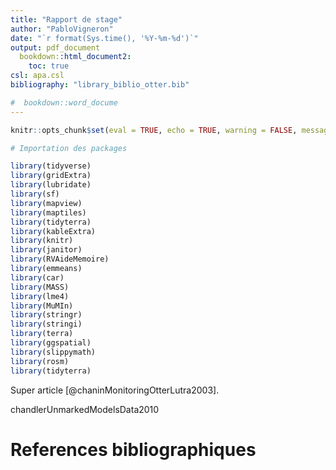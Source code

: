 ```yaml
---
title: "Rapport de stage"
author: "PabloVigneron"
date: "`r format(Sys.time(), '%Y-%m-%d')`"
output: pdf_document
  bookdown::html_document2:
    toc: true
csl: apa.csl
bibliography: "library_biblio_otter.bib"

#  bookdown::word_docume
---
```


```r
knitr::opts_chunk$set(eval = TRUE, echo = TRUE, warning = FALSE, message = FALSE)
```

```r
# Importation des packages

library(tidyverse)
library(gridExtra)
library(lubridate)
library(sf)
library(mapview)
library(maptiles)
library(tidyterra)
library(kableExtra)
library(knitr)
library(janitor)
library(RVAideMemoire)
library(emmeans)
library(car)
library(MASS)
library(lme4)
library(MuMIn)
library(stringr)
library(stringi)
library(terra)
library(ggspatial)
library(slippymath)     
library(rosm)           
library(tidyterra) 
```

Super article [@chaninMonitoringOtterLutra2003].

chandlerUnmarkedModelsData2010

# References bibliographiques
